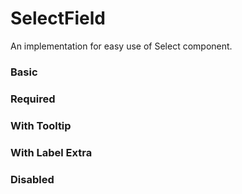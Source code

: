 
<Meta of={Story} />

# SelectField

An implementation for easy use of Select component.

### Basic

<Canvas of={Story.Primary} />

### Required

<Canvas of={Story.Required} />

### With Tooltip

<Canvas of={Story.WithTooltip} />

### With Label Extra

<Canvas of={Story.WithExtraLabel} />

### Disabled

<Canvas of={Story.Disabled} />

<Primary />
<Controls />
